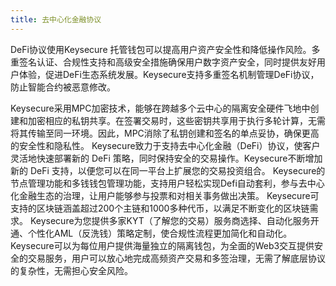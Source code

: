 ```yaml
---
title: 去中心化金融协议
---
```



DeFi协议使用Keysecure 托管钱包可以提高用户资产安全性和降低操作风险。多重签名认证、合规性支持和高级安全措施确保用户数字资产安全，同时提供友好用户体验，促进DeFi生态系统发展。Keysecure支持多重签名机制管理DeFi协议，防止智能合约被恶意修改。

<Accordion title="MPC技术消除单点故障">
Keysecure采用MPC加密技术，能够在跨越多个云中心的隔离安全硬件飞地中创建和加密相应的私钥共享。在签署交易时，这些密钥共享用于执行多轮计算，无需将其传输至同一环境。因此，MPC消除了私钥创建和签名的单点妥协，确保更高的安全性和隐私性。
</Accordion>
<Accordion title="多元DeFi协议">
Keysecure致力于支持去中心化金融（DeFi）协议，使客户灵活地快速部署新的 DeFi 策略，同时保持安全的交易操作。Keysecure不断增加新的 DeFi 支持，以便您可以在同一平台上扩展您的交易投资组合。
</Accordion>
<Accordion title="高效DeFi治理">
Keysecure的节点管理功能和多钱钱包管理功能，支持用户轻松实现Defi自动套利，参与去中心化金融生态的治理，让用户能够参与投票和对相关事务做出决策。
</Accordion>
<Accordion title="多区块链支持">
Keysecure可支持的区块链涵盖超过200个主链和1000多种代币，以满足不断变化的区块链需求。
</Accordion>
<Accordion title="KYT与AML集成">
Keysecure为您提供多家KYT（了解您的交易）服务商选择、自动化服务开通、个性化AML（反洗钱）策略定制，使合规性流程更加简化和自动化。
</Accordion>
<Accordion title="千万级用户体量">
Keysecure可以为每位用户提供海量独立的隔离钱包，为全面的Web3交互提供安全的交易服务，用户可以放心地完成高频资产交易和多签治理，无需了解底层协议的复杂性，无需担心安全风险。
</Accordion>


